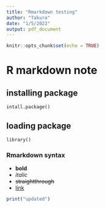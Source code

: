 ```yaml
---
title: "Rmarkdown testing"
author: "Takuro"
date: "1/5/2022"
output: pdf_document
---
```


```r
knitr::opts_chunk$set(echo = TRUE)
```

# R markdown note

## installing package 
`intall.package()`

## loading package
`library()`

### Rmarkdown syntax
- **bold**
- *italic*
- ~~straightthrough~~
- [link](https://www.coursera.org/learn/data-scientists-tools/lab-sandbox?path=%2F)

```r
print("updated")
```